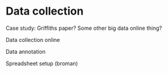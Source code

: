 # Data collection

Case study: Griffiths paper? Some other big data online thing?	

Data collection online

Data annotation

Spreadsheet setup (broman)
